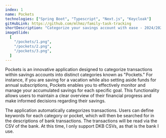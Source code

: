 ```yaml
---
index: 1
name: Pockets
technologies: ["Spring Boot", "Typescript", "Next.js", "Keycloak"]
gitHubLink: https://github.com/mlhmz/family-task-tracking
shortDescription: "Categorize your savings account with ease - 2024/2025"
imageSlide:
  [
    "/pockets/1.png",
    "/pockets/2.png",
    "/pockets/3.png",
  ]
---
```


Pockets is an innovative application designed to categorize transactions within savings accounts into distinct categories known as "Pockets." 
For instance, if you are saving for a vacation while also setting aside funds for annual subscriptions, 
Pockets enables you to effectively monitor and manage your accumulated savings for each specific goal. 
This functionality allows users to maintain a clear overview of their financial progress and make informed decisions regarding their savings.

The application automatically categorizes transactions. 
Users can define keywords for each category or pocket, which will then be searched for in the descriptions of bank transactions. 
The transactions will be read via the CSV of the bank. At this time, I only support DKB CSVs, as that is the bank I use.